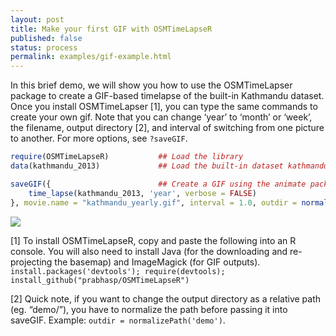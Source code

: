 ```yaml
---
layout: post
title: Make your first GIF with OSMTimeLapseR
published: false
status: process
permalink: examples/gif-example.html
---
```


In this brief demo, we will show you how to use the OSMTimeLapser package to create a GIF-based timelapse of the built-in Kathmandu dataset. Once you install OSMTimeLapser [1], you can type the same commands to create your own gif. Note that you can change 'year' to 'month' or 'week', the filename, output directory [2], and interval of switching from one picture to another. For more options, see `?saveGIF`.

```r
require(OSMTimeLapseR)           ## Load the library
data(kathmandu_2013)             ## Load the built-in dataset kathmandu_2013 into your R environment

saveGIF({                        ## Create a GIF using the animate package. Note: requires ImageMagick.
    time_lapse(kathmandu_2013, 'year', verbose = FALSE)
}, movie.name = "kathmandu_yearly.gif", interval = 1.0, outdir = normalizePath('../demo/'))
```
![]({{site.baseurl}}/demo/kathmandu_yearly.gif)

[1] To install OSMTimeLapseR, copy and paste the following into an R console. You will also need to install Java (for the downloading and re-projecting the basemap) and ImageMagick (for GIF outputs).
```install.packages('devtools'); require(devtools); install_github("prabhasp/OSMTimeLapseR")```

[2] Quick note, if you want to change the output directory as a relative path (eg. "demo/"), you have to normalize the path before passing it into saveGIF. Example: `outdir = normalizePath('demo')`.
